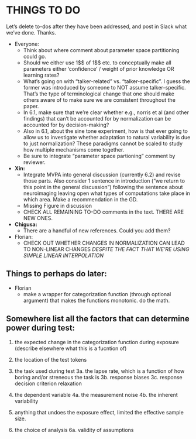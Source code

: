 # THINGS TO DO
Let's delete to-dos after they have been addressed, and post in Slack what we've done. Thanks.

  * Everyone: 
    * Think about where comment about parameter space partitioning could go.
    * Should we either use 1\$\beta$ of 1\$\kappa$ etc. to conceptually make all parameters either 'confidence' / weight of prior knowledge OR learning rates? 
    * What's going on with "talker-related" vs. "talker-specific". I guess the former was introduced by someone to NOT assume talker-specific. That's the type of terminological change that one should make others aware of to make sure we are consistent throughout the paper. 
    * In 6.1, make sure that we're clear whether e.g., norris et al (and other findings) that can't be accounted for by normalization can be accounted for by decision-making? 
    * Also in 6.1, about the sine tone experiment, how is that ever going to allow us to investigate whether adaptation to natural variability is due to just normalization? These paradigms cannot be scaled to study how multiple mechanisms come together.
    * Be sure to integrate "parameter space partioning" comment by reviewer.

  * **Xin:**
    * Integrate MVPA into general discussion (currently 6.2) and revise those parts. Also consider 1 sentence in introduction ("we return to this point in the general discussion") following the sentence about neuroimaging leaving open what types of computations take place in which area. Make a recommendation in the GD.
    * Missing Figure in discussion
    * CHECK ALL REMAINING TO-DO comments in the text. THERE ARE NEW ONES.
    
  * **Chigusa:**
    * There are a handful of new references. Could you add them?
    
  * Florian: 
    * CHECK OUT WHETHER CHANGES IN NORMALIZATION CAN LEAD TO NON-LINEAR CHANGES *DESPITE THE FACT THAT WE'RE USING SIMPLE LINEAR INTERPOLATION*

## Things to perhaps do later:

  * Florian
    * make a wrapper for categorization function (through optional argument) that makes the functions monotonic. do the math.



## Somewhere list all the factors that can determine power during test:

1. the expected change in the categorization function during exposure (describe elsewhere what this is a fucntion of)

2. the location of the test tokens

3. the task used during test
3a. the lapse rate, which is a function of how boring and/or streneous the task is
3b. response biases
3c. response decision criterion relaxation

4. the dependent variable
4a. the measurement noise
4b. the inherent variability

5. anything that undoes the exposure effect, limited the effective sample size.

6. the choice of analysis
6a. validity of assumptions
